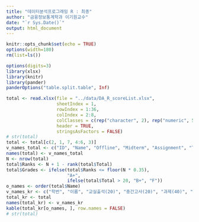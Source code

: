 ```yaml
---
title: "데이터분석프로그래밍 R : 최종"
author: "금융정보통계학과 이기원교수"
date: "`r Sys.Date()`"
output: html_document
---
```


```r
knitr::opts_chunk$set(echo = TRUE)
options(width=180)
rm(list=ls())
```

```r
options(digits=3)
library(xlsx)
library(knitr)
library(pander)
panderOptions("table.split.table", Inf)
```


<!--### Total Scores-->

```r
total <- read.xlsx(file = "../data/DA_R_scoreList.xlsx", 
                   sheetIndex = 1, 
                   rowIndex = 1:36, 
                   colIndex = 2:8, 
                   colClasses = c(rep("character", 2), rep("numeric", 5)), 
                   header = TRUE,
                   stringsAsFactors = FALSE)
# str(total)
total <- total[c(2, 1, 7, 4:6, 3)]
v_names_total <- c("ID", "Name", "Offline", "Midterm", "Assignment", "Team_Project", "Total")
names(total) <- v_names_total
N <- nrow(total)
total$Ranks <- N + 1 - rank(total$Total)
total$Grades <- ifelse(total$Ranks <= floor(N * 0.35), 
                       "A+", 
                       ifelse(total$Total > 20, "B+", "F"))
o_names <- order(total$Name)
v_names_kr <- c("학번", "이름", "교실출석(20)", "중간고사(20)", "과제(40)", "팀 프로젝트(20)", "총점(100)", "순위(36명중)", "학점")
total_kr <- total
names(total_kr) <- v_names_kr
kable(total_kr[o_names, ], row.names = FALSE)
# str(total)
```

<!--
<P style = "page-break-before:always">

```r
my.grade <- function(name){
  kable(total_kr[total$Name %in% name, -1], row.names = FALSE)
}
# my.grade(c("강민영", "홍효동"))
# my.grade("서강현")
# my.grade("조재경")
```
-->

<!--### Save Data

```r
save.image(file = "../R/R_records_01.RData")
```

-->
               
